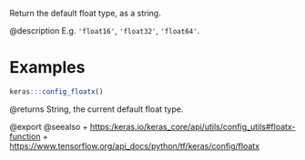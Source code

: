 Return the default float type, as a string.

@description
E.g. `'float16'`, `'float32'`, `'float64'`.

# Examples
```r
keras:::config_floatx()
```

@returns
String, the current default float type.

@export
@seealso
+ <https:/keras.io/keras_core/api/utils/config_utils#floatx-function>
+ <https://www.tensorflow.org/api_docs/python/tf/keras/config/floatx>
